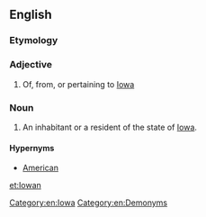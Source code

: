 ==English==

===Etymology===
{{suffix|Iowa|an|lang=en}}

===Adjective===
{{en-adj|-}}

# Of, from, or pertaining to [[Iowa]]

===Noun===
{{en-noun}}

# An inhabitant or a resident of the state of [[Iowa]].

====Hypernyms====
* [[American]]

[[Category:en:Iowa]]
[[Category:en:Demonyms]]

[[et:Iowan]]